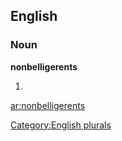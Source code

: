 ==English==

===Noun===
'''nonbelligerents'''

# {{plural of|[[nonbelligerent]]}}

[[Category:English plurals]]

[[ar:nonbelligerents]]